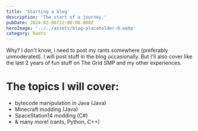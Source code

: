 ```yaml
---
title: 'Starting a blog'
description: 'The start of a journey.'
pubDate: 2024-02-06T22:00:00.000Z
heroImage: '../../assets/blog-placeholder-0.webp'
category: Rants
---
```


Why? I don't know, i need to post my rants somewhere (preferably unmoderated).
I will post stuff in the blog occasionally. But I'll also cover like the last 2 years of fun stuff on The Grid SMP and my other experiences.

# The topics I will cover: 
- bytecode manipulation in Java (Java)
- Minecraft modding (Java)
- SpaceStation14 modding (C#) 
- & many more! (rants, Python, C++)